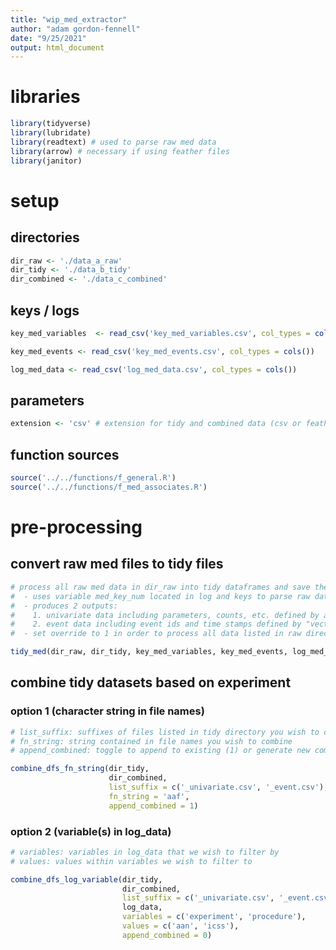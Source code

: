 ```yaml
---
title: "wip_med_extractor"
author: "adam gordon-fennell"
date: "9/25/2021"
output: html_document
---
```


# libraries
```r
library(tidyverse)
library(lubridate) 
library(readtext) # used to parse raw med data
library(arrow) # necessary if using feather files
library(janitor)
```

# setup
## directories
```r
dir_raw <- './data_a_raw'
dir_tidy <- './data_b_tidy'
dir_combined <- './data_c_combined'
```

## keys / logs
```r
key_med_variables  <- read_csv('key_med_variables.csv', col_types = cols())

key_med_events <- read_csv('key_med_events.csv', col_types = cols())

log_med_data <- read_csv('log_med_data.csv', col_types = cols())
```


## parameters
```r
extension <- 'csv' # extension for tidy and combined data (csv or feather)
```

## function sources
```r
source('../../functions/f_general.R')
source('../../functions/f_med_associates.R')
```

# pre-processing
## convert raw med files to tidy files
```r
# process all raw med data in dir_raw into tidy dataframes and save them in dir_tidy
#  - uses variable med_key_num located in log and keys to parse raw data
#  - produces 2 outputs:
#    1. univariate data including parameters, counts, etc. defined by a character variable and numerical index key_med_variables
#    2. event data including event ids and time stamps defined by "vector" in key_med_variables (must be two separate variables in med data)
#  - set override to 1 in order to process all data listed in raw directory, set to 0 to only process data not found in tidy directory

tidy_med(dir_raw, dir_tidy, key_med_variables, key_med_events, log_med_data, extension, override = 0)
```

## combine tidy datasets based on experiment
### option 1 (character string in file names)
```r

# list_suffix: suffixes of files listed in tidy directory you wish to combine
# fn_string: string contained in file names you wish to combine
# append_combined: toggle to append to existing (1) or generate new combined data (0)

combine_dfs_fn_string(dir_tidy, 
                      dir_combined, 
                      list_suffix = c('_univariate.csv', '_event.csv'), 
                      fn_string = 'aaf',                                
                      append_combined = 1)                              
```

### option 2 (variable(s) in log_data)
```r
# variables: variables in log_data that we wish to filter by
# values: values within variables we wish to filter to

combine_dfs_log_variable(dir_tidy, 
                         dir_combined, 
                         list_suffix = c('_univariate.csv', '_event.csv'),
                         log_data, 
                         variables = c('experiment', 'procedure'), 
                         values = c('aan', 'icss'),                
                         append_combined = 0)
```

## 
